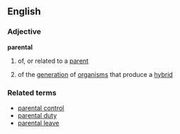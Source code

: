 ==English==
===Adjective===
'''parental'''

# of, or related to a [[parent]]
#{{genetics}} of the [[generation]] of [[organism]]s that produce a [[hybrid]]

===Related terms===
*[[parental control]]
*[[parental duty]]
*[[parental leave]]